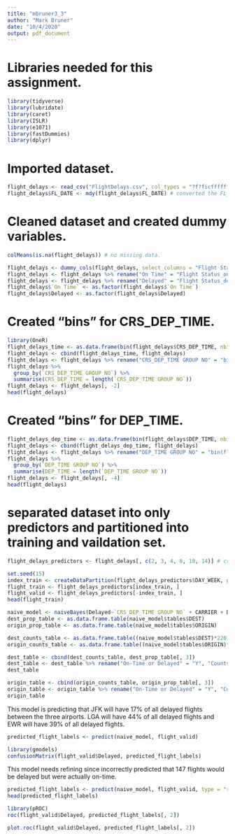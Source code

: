 ```yaml
---
title: "mbruner3_3"
author: "Mark Bruner"
date: "10/4/2020"
output: pdf_document
---
```


# Libraries needed for this assignment.
```r
library(tidyverse)
library(lubridate)
library(caret)
library(ISLR)
library(e1071)
library(fastDummies)
library(dplyr)
```
# Imported dataset.
```r
flight_delays <- read_csv("FlightDelays.csv", col_types = "?f?ficfffffff")
flight_delays$FL_DATE <- mdy(flight_delays$FL_DATE) # converted the FL_DATE column to date format.
```

# Cleaned dataset and created dummy variables.
```r
colMeans(is.na(flight_delays)) # no missing data.

flight_delays <- dummy_cols(flight_delays, select_columns = "Flight Status", remove_selected_columns = TRUE)
flight_delays <- flight_delays %>% rename("On Time" = "Flight Status_ontime") 
flight_delays <- flight_delays %>% rename("Delayed" = "Flight Status_delayed") 
flight_delays$`On Time` <- as.factor(flight_delays$`On Time`)
flight_delays$Delayed <- as.factor(flight_delays$Delayed)
```
# Created "bins" for CRS_DEP_TIME.
```r
library(OneR)
flight_delays_time <- as.data.frame(bin(flight_delays$CRS_DEP_TIME, nbins = 18, labels = c(1:18)))
flight_delays <- cbind(flight_delays_time, flight_delays)
flight_delays <- flight_delays %>% rename("CRS_DEP_TIME GROUP NO" = "bin(flight_delays$CRS_DEP_TIME, nbins = 18, labels = c(1:18))") 
flight_delays %>%
  group_by(`CRS_DEP_TIME GROUP NO`) %>%
  summarise(CRS_DEP_TIME = length(`CRS_DEP_TIME GROUP NO`))
flight_delays <- flight_delays[, -2]
head(flight_delays)
```

# Created "bins" for DEP_TIME.
```r
flight_delays_dep_time <- as.data.frame(bin(flight_delays$DEP_TIME, nbins = 18, labels = c(1:18)))
flight_delays <- cbind(flight_delays_dep_time, flight_delays)
flight_delays <- flight_delays %>% rename("DEP_TIME GROUP NO" = "bin(flight_delays$DEP_TIME, nbins = 18, labels = c(1:18))") 
flight_delays %>% 
  group_by(`DEP_TIME GROUP NO`) %>%
  summarise(DEP_TIME = length(`DEP_TIME GROUP NO`))
flight_delays <- flight_delays[, -4]
head(flight_delays)
```
# separated dataset into only predictors and partitioned into training and vaildation set.
```r
flight_delays_predictors <- flight_delays[, c(2, 3, 4, 8, 10, 14)] # created df with predictors.

set.seed(15)
index_train <- createDataPartition(flight_delays_predictors$DAY_WEEK, p = .6, list = FALSE)
flight_train <- flight_delays_predictors[index_train, ] 
flight_valid <- flight_delays_predictors[-index_train, ]
head(flight_train)
```

```r
naive_model <- naiveBayes(Delayed~`CRS_DEP_TIME GROUP NO` + CARRIER + DEST + ORIGIN + DAY_WEEK, data = flight_train)
dest_prop_table <- as.data.frame.table(naive_model$tables$DEST)
origin_prop_table <- as.data.frame.table(naive_model$tables$ORIGIN)

dest_counts_table <- as.data.frame.table((naive_model$tables$DEST)*2201)
origin_counts_table <- as.data.frame.table((naive_model$tables$ORIGIN)*2201)

dest_table <- cbind(dest_counts_table, dest_prop_table[, 3])
dest_table <- dest_table %>% rename("On-Time or Delayed" = "Y", "Counts" = "Freq", "Proportion" = `dest_prop_table[, 3]`) 
dest_table

origin_table <- cbind(origin_counts_table, origin_prop_table[, 3])
origin_table <- origin_table %>% rename("On-Time or Delayed" = "Y", "Counts" = "Freq", "Proportion" = `origin_prop_table[, 3]`) 
origin_table
```
This model is predicting that JFK will have 17% of all delayed flights between the three airports. LGA will have 44% of all delayed flights and EWR will have 39% of all delayed flights.

```r
predicted_flight_labels <- predict(naive_model, flight_valid)

library(gmodels)
confusionMatrix(flight_valid$Delayed, predicted_flight_labels)
```
This model needs refining since incorrectly predicted that 147 flights would be delayed but were actually on-time. 

```r
predicted_flight_labels <- predict(naive_model, flight_valid, type = "raw")
head(predicted_flight_labels)
```
```r
library(pROC)
roc(flight_valid$Delayed, predicted_flight_labels[, 2])

plot.roc(flight_valid$Delayed, predicted_flight_labels[, 2])
```




